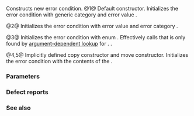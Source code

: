 {{cpp/error/error_condition/title|error_condition}}
{{cpp/error/error_condition/navbar}}
{{dcl begin}}
{{dcl|num=1|since=c++11|
error_condition() noexcept;
}}
{{dcl|num=2|since=c++11|
error_condition( int val, const error_category&amp; cat ) noexcept;
}}
{{dcl|num=3|since=c++11|
template&lt; class ErrorConditionEnum &gt;
error_condition( ErrorConditionEnum e ) noexcept;
}}
{{dcl|num=4|since=c++11|notes={{mark implicit}}|1=
error_condition( const error_condition&amp; other ) = default;
}}
{{dcl|num=5|since=c++11|notes={{mark implicit}}|1=
error_condition( error_condition&amp;&amp; other ) = default;
}}
{{dcl end}}

Constructs new error condition.
@1@ Default constructor. Initializes the error condition with generic category and error value {{c|0}}.

@2@ Initializes the error condition with error value {{tt|val}} and error category {{tt|cat}}.

@3@ Initializes the error condition with enum {{tt|e}}. Effectively calls {{tt|make_error_condition}} that is only found by [[cpp/language/adl|argument-dependent lookup]] for {{tt|e}}. {{cpp/enable_if|{{c|std::is_error_condition_enum&lt;ErrorConditionEnum&gt;::value}} is {{c|true}}}}.

@4,5@ Implicitly defined copy constructor and move constructor. Initializes the error condition with the contents of the {{tt|other}}.

===Parameters===
{{par begin}}
{{par|other|another error condition to initialize with}}
{{par|val|error value}}
{{par|cat|error category}}
{{par|e|error condition enum}}
{{par end}}

===Defect reports===
{{dr list begin}}
{{dr list item|wg=lwg|dr=3629|std=C++11|before=only {{tt|std::make_error_condition}} overloads were used|after=ADL-found overloads are used}}
{{dr list end}}

===See also===
{{dsc begin}}
{{dsc inc|cpp/error/errc/dsc make_error_condition}}
{{dsc inc|cpp/io/io_errc/dsc make_error_condition}}
{{dsc inc|cpp/thread/future_errc/dsc make_error_condition}}
{{dsc end}}

{{langlinks|de|es|ja|ru|zh}}